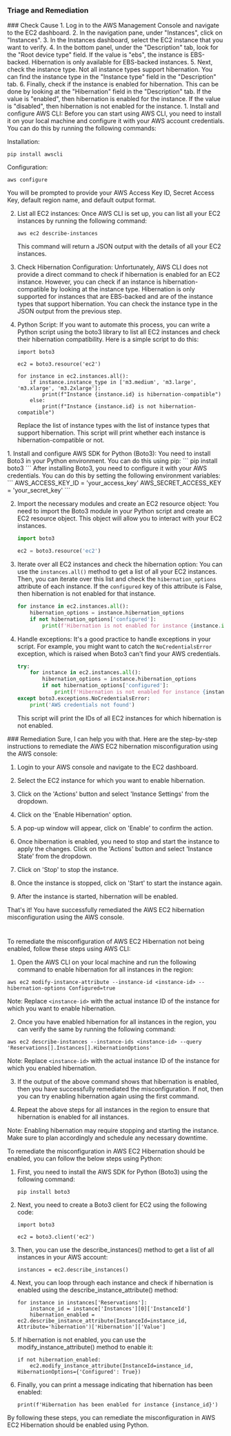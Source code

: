 
### Triage and Remediation
<Tabs>

<Tab title='Cause'>
### Check Cause
<AccordionGroup>
<Accordion title='Using Console' defaultOpen='true'>
1. Log in to the AWS Management Console and navigate to the EC2 dashboard.
2. In the navigation pane, under "Instances", click on "Instances".
3. In the Instances dashboard, select the EC2 instance that you want to verify.
4. In the bottom panel, under the "Description" tab, look for the "Root device type" field. If the value is "ebs", the instance is EBS-backed. Hibernation is only available for EBS-backed instances.
5. Next, check the instance type. Not all instance types support hibernation. You can find the instance type in the "Instance type" field in the "Description" tab.
6. Finally, check if the instance is enabled for hibernation. This can be done by looking at the "Hibernation" field in the "Description" tab. If the value is "enabled", then hibernation is enabled for the instance. If the value is "disabled", then hibernation is not enabled for the instance.
</Accordion>

<Accordion title='Using CLI'>
1. Install and configure AWS CLI: Before you can start using AWS CLI, you need to install it on your local machine and configure it with your AWS account credentials. You can do this by running the following commands:

   Installation:
   ```
   pip install awscli
   ```
   Configuration:
   ```
   aws configure
   ```
   You will be prompted to provide your AWS Access Key ID, Secret Access Key, default region name, and default output format.

2. List all EC2 instances: Once AWS CLI is set up, you can list all your EC2 instances by running the following command:
   ```
   aws ec2 describe-instances
   ```
   This command will return a JSON output with the details of all your EC2 instances.

3. Check Hibernation Configuration: Unfortunately, AWS CLI does not provide a direct command to check if hibernation is enabled for an EC2 instance. However, you can check if an instance is hibernation-compatible by looking at the instance type. Hibernation is only supported for instances that are EBS-backed and are of the instance types that support hibernation. You can check the instance type in the JSON output from the previous step.

4. Python Script: If you want to automate this process, you can write a Python script using the boto3 library to list all EC2 instances and check their hibernation compatibility. Here is a simple script to do this:

   ```
   import boto3

   ec2 = boto3.resource('ec2')

   for instance in ec2.instances.all():
       if instance.instance_type in ['m3.medium', 'm3.large', 'm3.xlarge', 'm3.2xlarge']:
           print(f"Instance {instance.id} is hibernation-compatible")
       else:
           print(f"Instance {instance.id} is not hibernation-compatible")
   ```
   Replace the list of instance types with the list of instance types that support hibernation. This script will print whether each instance is hibernation-compatible or not.
</Accordion>

<Accordion title='Using Python'>
1. Install and configure AWS SDK for Python (Boto3):
   You need to install Boto3 in your Python environment. You can do this using pip:
   ```
   pip install boto3
   ```
   After installing Boto3, you need to configure it with your AWS credentials. You can do this by setting the following environment variables:
   ```
   AWS_ACCESS_KEY_ID = 'your_access_key'
   AWS_SECRET_ACCESS_KEY = 'your_secret_key'
   ```

2. Import the necessary modules and create an EC2 resource object:
   You need to import the Boto3 module in your Python script and create an EC2 resource object. This object will allow you to interact with your EC2 instances.
   ```python
   import boto3

   ec2 = boto3.resource('ec2')
   ```

3. Iterate over all EC2 instances and check the hibernation option:
   You can use the `instances.all()` method to get a list of all your EC2 instances. Then, you can iterate over this list and check the `hibernation_options` attribute of each instance. If the `configured` key of this attribute is False, then hibernation is not enabled for that instance.
   ```python
   for instance in ec2.instances.all():
       hibernation_options = instance.hibernation_options
       if not hibernation_options['configured']:
           print(f'Hibernation is not enabled for instance {instance.id}')
   ```

4. Handle exceptions:
   It's a good practice to handle exceptions in your script. For example, you might want to catch the `NoCredentialsError` exception, which is raised when Boto3 can't find your AWS credentials.
   ```python
   try:
       for instance in ec2.instances.all():
           hibernation_options = instance.hibernation_options
           if not hibernation_options['configured']:
               print(f'Hibernation is not enabled for instance {instance.id}')
   except boto3.exceptions.NoCredentialsError:
       print('AWS credentials not found')
   ```
   This script will print the IDs of all EC2 instances for which hibernation is not enabled.
</Accordion>

</AccordionGroup>
</Tab>
<Tab title='Remediation'>
### Remediation

<AccordionGroup>
<Accordion title='Using Console' defaultOpen='true'>
Sure, I can help you with that. Here are the step-by-step instructions to remediate the AWS EC2 hibernation misconfiguration using the AWS console:

1. Login to your AWS console and navigate to the EC2 dashboard.

2. Select the EC2 instance for which you want to enable hibernation.

3. Click on the 'Actions' button and select 'Instance Settings' from the dropdown.

4. Click on the 'Enable Hibernation' option.

5. A pop-up window will appear, click on 'Enable' to confirm the action.

6. Once hibernation is enabled, you need to stop and start the instance to apply the changes. Click on the 'Actions' button and select 'Instance State' from the dropdown.

7. Click on 'Stop' to stop the instance.

8. Once the instance is stopped, click on 'Start' to start the instance again.

9. After the instance is started, hibernation will be enabled.

That's it! You have successfully remediated the AWS EC2 hibernation misconfiguration using the AWS console.

#
</Accordion>

<Accordion title='Using CLI'>
To remediate the misconfiguration of AWS EC2 Hibernation not being enabled, follow these steps using AWS CLI:

1. Open the AWS CLI on your local machine and run the following command to enable hibernation for all instances in the region:
```
aws ec2 modify-instance-attribute --instance-id <instance-id> --hibernation-options Configured=true
```
Note: Replace `<instance-id>` with the actual instance ID of the instance for which you want to enable hibernation.

2. Once you have enabled hibernation for all instances in the region, you can verify the same by running the following command:
```
aws ec2 describe-instances --instance-ids <instance-id> --query 'Reservations[].Instances[].HibernationOptions'
```
Note: Replace `<instance-id>` with the actual instance ID of the instance for which you enabled hibernation.

3. If the output of the above command shows that hibernation is enabled, then you have successfully remediated the misconfiguration. If not, then you can try enabling hibernation again using the first command.

4. Repeat the above steps for all instances in the region to ensure that hibernation is enabled for all instances.

Note: Enabling hibernation may require stopping and starting the instance. Make sure to plan accordingly and schedule any necessary downtime.
</Accordion>

<Accordion title='Using Python'>
To remediate the misconfiguration in AWS EC2 Hibernation should be enabled, you can follow the below steps using Python:

1. First, you need to install the AWS SDK for Python (Boto3) using the following command:

   ```
   pip install boto3
   ```

2. Next, you need to create a Boto3 client for EC2 using the following code:

   ```
   import boto3

   ec2 = boto3.client('ec2')
   ```

3. Then, you can use the describe_instances() method to get a list of all instances in your AWS account:

   ```
   instances = ec2.describe_instances()
   ```

4. Next, you can loop through each instance and check if hibernation is enabled using the describe_instance_attribute() method:

   ```
   for instance in instances['Reservations']:
       instance_id = instance['Instances'][0]['InstanceId']
       hibernation_enabled = ec2.describe_instance_attribute(InstanceId=instance_id, Attribute='hibernation')['Hibernation']['Value']
   ```

5. If hibernation is not enabled, you can use the modify_instance_attribute() method to enable it:

   ```
   if not hibernation_enabled:
       ec2.modify_instance_attribute(InstanceId=instance_id, HibernationOptions={'Configured': True})
   ```

6. Finally, you can print a message indicating that hibernation has been enabled:

   ```
   print(f'Hibernation has been enabled for instance {instance_id}')
   ```

By following these steps, you can remediate the misconfiguration in AWS EC2 Hibernation should be enabled using Python.
</Accordion>

</AccordionGroup>
</Tab>
</Tabs>
